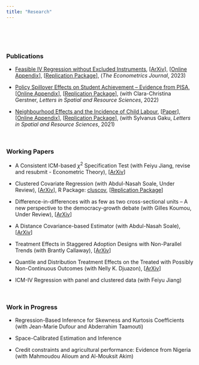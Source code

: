 ```yaml
---
title: "Research"
---
```


<br>

<!--# ****-->

<br>

### **Publications**

-   [Feasible IV Regression without Excluded Instruments](https://academic.oup.com/ectj/advance-article-abstract/doi/10.1093/ectj/utac032/6888009?redirectedFrom=fulltext), [[ArXiv](https://arxiv.org/pdf/2103.09621.pdf?)], [<a href="Tsyawo_2022_online_appendix.pdf#" class="download" title="Download">Online Appendix</a>], [<a href="Replication_package_Tsyawo_2022.zip#" class="download" title=" ">Replication Package</a>], (*The Econometrics Journal*, 2023)

-   [Policy Spillover Effects on Student Achievement – Evidence from PISA](https://link.springer.com/article/10.1007/s12076-022-00310-y), [<a href="Gerstner_Tsyawo_Full_Online_Appendix.pdf#" class="download" title="Download">Online Appendix</a>], [<a href="Gerstner&Tsyawo_2022_Code.zip#" class="download" title=" ">Replication Package</a>], (with Clara-Christina Gerstner, *Letters in Spatial and Resource Sciences*, 2022)

-   [Neighbourhood Effects and the Incidence of Child Labour](https://link.springer.com/article/10.1007/s12076-021-00276-3), [<a href="Gaku&Tsyawo_2020_11.pdf#" class="download" title="Download">Paper</a>], [<a href="Gaku&Tsyawo_2020_11_Online_Appendix.pdf#" class="download" title="Download">Online Appendix</a>], [<a href="Gaku&Tsyawo_2021_Code_Final.zip#" class="download" title=" ">Replication Package</a>], (with Sylvanus Gaku, *Letters in Spatial and Resource Sciences*, 2021)

<br>

### **Working Papers**

-   A Consistent ICM-based $\chi^2$ Specification Test (with Feiyu Jiang, revise and resubmit - Econometric Theory), [[ArXiv](https://arxiv.org/pdf/2208.13370.pdf)]

-   Clustered Covariate Regression (with Abdul-Nasah Soale, Under Review), [[ArXiv](https://arxiv.org/pdf/2302.09255.pdf)], R Package: [cluscov](https://estsyawo.github.io/cluscov/), [<a href="CCR_Replication_Package.zip#" class="download" title=" ">Replication Package</a>]

-   Difference-in-differences with as few as two cross-sectional units – A new perspective to the democracy-growth debate (with Gilles Koumou, Under Review), [[ArXiv](https://arxiv.org/pdf/2408.13047)]

-   A Distance Covariance-based Estimator (with Abdul-Nasah Soale), [[ArXiv](https://arxiv.org/pdf/2102.07008.pdf)]

-   Treatment Effects in Staggered Adoption Designs with Non-Parallel Trends (with Brantly Callaway), [[ArXiv](https://arxiv.org/pdf/2308.02899.pdf)]

-   Quantile and Distribution Treatment Effects on the Treated with Possibly Non-Continuous Outcomes (with Nelly K. Djuazon), [[ArXiv](https://arxiv.org/pdf/2408.07842)]

-   ICM-IV Regression with panel and clustered data (with Feiyu Jiang)

```{=html}
<!--

* [R&D spillover effects on firm innovation - Estimating the spatial matrix from panel data](https://estsyawo.github.io/Tsyawo_JMP.pdf#)
  + R Package: [RpacSPD](https://estsyawo.github.io/RpacSPD/)  

* Bayesian Distribution Regression (with Weige Huang), [[SSRN](https://papers.ssrn.com/sol3/papers.cfm?abstract_id=3048658)]
  + R Package: [bayesdistreg](https://estsyawo.github.io/bayesdistreg/index.html)

<br>


* [Recovering Distributions for the Estimation of Treatment Effects Under Partly Unobserved Treatment with Repeated Cross-Sections](https://papers.ssrn.com/sol3/papers.cfm?abstract_id=3194286) (status: working paper)

<!-- Commented out: -->
```
```{=html}
<!--
* <a href="Huang&Tsyawo2018_4.pdf#" class="download" title=" ">Bayesian Distribution Regression</a> [[Submitted]](with Weige Huang)
-->
```
<br>

### **Work in Progress**

-   Regression-Based Inference for Skewness and Kurtosis Coefficients (with Jean-Marie Dufour and Abderrahim Taamouti)

-   Space-Calibrated Estimation and Inference

-   Credit constraints and agricultural performance: Evidence from Nigeria (with Mahmoudou Alioum and Al-Mouksit Akim)

```{=html}
<!--
* Credit constraints and agricultural performance: Evidence from Nigeria (with Mahmoudou Alioum and Al-Mouksit Akim)
-->
```
